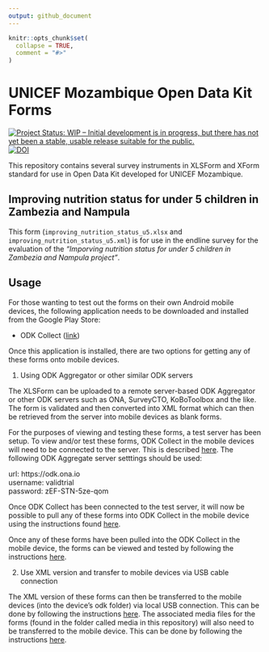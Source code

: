 ```yaml
---
output: github_document
---
```


<!-- README.md is generated from README.Rmd. Please edit that file -->

```r
knitr::opts_chunk$set(
  collapse = TRUE,
  comment = "#>"
)
```

# UNICEF Mozambique Open Data Kit Forms

<!-- badges: start -->
[![Project Status: WIP – Initial development is in progress, but there has not yet been a stable, usable release suitable for the public.](https://www.repostatus.org/badges/latest/wip.svg)](https://www.repostatus.org/#wip)
[![DOI](https://zenodo.org/badge/454729659.svg)](https://zenodo.org/badge/latestdoi/454729659)
<!-- badges: end -->

This repository contains several survey instruments in XLSForm and XForm standard for use in Open Data Kit developed for UNICEF Mozambique.

## Improving nutrition status for under 5 children in Zambezia and Nampula

This form (`improving_nutrition_status_u5.xlsx` and `improving_nutrition_status_u5.xml`) is for use in the endline survey for the evaluation of the *"Imporving nutrition status for under 5 children in Zambezia and Nampula project"*.

## Usage

For those wanting to test out the forms on their own Android mobile devices, the following application needs to be downloaded and installed from the Google Play Store:

* ODK Collect ([link](https://play.google.com/store/apps/details?id=org.odk.collect.android&hl=en_GB&gl=US))

Once this application is installed, there are two options for getting any of these forms onto mobile devices.

1. Using ODK Aggregator or other similar ODK servers

The XLSForm can be uploaded to a remote server-based ODK Aggregator or other ODK servers such as ONA, SurveyCTO, KoBoToolbox and the like. The form is validated and then converted into XML format which can then be retrieved from the server into mobile devices as blank forms.

For the purposes of viewing and testing these forms, a test server has been setup. To view and/or test these forms, ODK Collect in the mobile devices will need to be connected to the server. This is described [here](https://help.ona.io/knowledge-base/guide-using-enketo-odk-collect/#configuring-odk-collect-with-your-ona-account). The following ODK Aggregate server setttings should be used:

url: https://odk.ona.io     
username: validtrial     
password: zEF-STN-5ze-qom     

Once ODK Collect has been connected to the test server, it will now be possible to pull any of these forms into ODK Collect in the mobile device using the instructions found [here](https://help.ona.io/knowledge-base/guide-using-enketo-odk-collect/#downloading-forms-to-your-phone).

Once any of these forms have been pulled into the ODK Collect in the mobile device, the forms can be viewed and tested by following the instructions [here](https://help.ona.io/knowledge-base/guide-using-enketo-odk-collect/#fill-blank-forms).

2. Use XML version and transfer to mobile devices via USB cable connection

The XML version of these forms can then be transferred to the mobile devices (into the device's odk folder) via local USB connection. This can be done by following the instructions [here](https://docs.getodk.org/collect-forms/#loading-forms-from-device-storage). The associated media files for the forms (found in the folder called media in this repository) will also need to be transferred to the mobile device. This can be done by following the instructions [here](https://docs.getodk.org/collect-forms/#loading-form-media).

